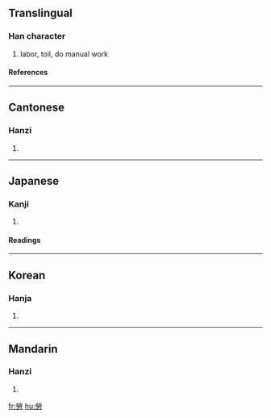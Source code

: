{{see|劳|勞}}

==Translingual==
===Han character===
{{Han char|rad=力|as=10|sn=12|four=9942<sub>7</sub>|canj=火火月大尸 (FFBKS)}}
# labor, toil, do manual work
====References====
{{Han ref|kx=0148.350|dkj=02410|dj=0335.110|hdz=10376.170|uh=52DE|ud=21214|bh=B3D2|bd=46034}}
----

==Cantonese==
===Hanzi===
{{yue-hanzi|jyut=|y=lou4}}
# {{defn|Cantonese}}
----
==Japanese==
===Kanji===
{{ja-kanji|grade=|rs=力10}}
# {{defn|Japanese}} 
====Readings====
{{ja-readings|on=[[ろう]] (rō)|kun=[[ねぎらう]] (negirau), [[つかれる]] (tsukareru), [[いたわる]] (itawaru)}}
----
==Korean==
===Hanja===
{{ko-hanja|hangeul=로|rv=ro|mr=ro}}
# {{defn|Korean}}
----
==Mandarin==
===Hanzi===
{{cmn-hanzi|sim=劳|pin=láo (lao2), lào (lao4)|wg=lao<sup>2</sup>, lao<sup>4</sup>}}
# {{defn|Mandarin}}

[[fr:勞]]
[[hu:勞]]